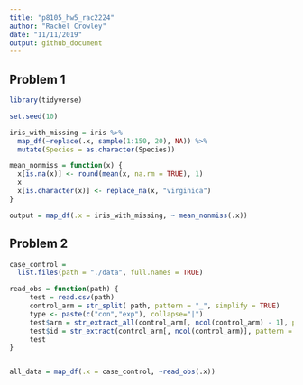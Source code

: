 ```yaml
---
title: "p8105_hw5_rac2224"
author: "Rachel Crowley"
date: "11/11/2019"
output: github_document
---
```


## Problem 1

```r
library(tidyverse)

set.seed(10)

iris_with_missing = iris %>% 
  map_df(~replace(.x, sample(1:150, 20), NA)) %>%
  mutate(Species = as.character(Species))

mean_nonmiss = function(x) {
  x[is.na(x)] <- round(mean(x, na.rm = TRUE), 1)
  x
  x[is.character(x)] <- replace_na(x, "virginica")
}

output = map_df(.x = iris_with_missing, ~ mean_nonmiss(.x))
```

## Problem 2

```r
case_control = 
  list.files(path = "./data", full.names = TRUE)

read_obs = function(path) {
     test = read.csv(path)
     control_arm = str_split( path, pattern = "_", simplify = TRUE)
     type <- paste(c("con","exp"), collapse="|")
     test$arm = str_extract_all(control_arm[, ncol(control_arm) - 1], pattern = type )
     test$id = str_extract(control_arm[, ncol(control_arm)], pattern = "\\d{1,2}")
     test
}


all_data = map_df(.x = case_control, ~read_obs(.x))

```


